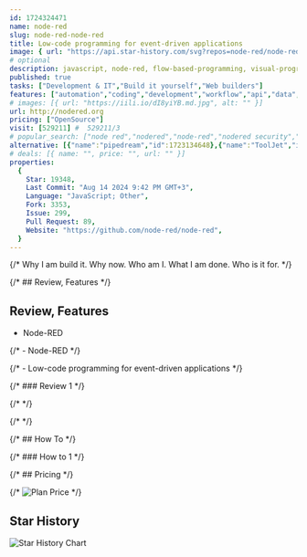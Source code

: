 ```yaml
---
id: 1724324471
name: node-red
slug: node-red-node-red
title: Low-code programming for event-driven applications
image: { url: "https://api.star-history.com/svg?repos=node-red/node-red" }
# optional
description: javascript, node-red, flow-based-programming, visual-programming, low-code, openjs-foundation,  ,
published: true
tasks: ["Development & IT","Build it yourself","Web builders"]
features: ["automation","coding","development","workflow","api","data","function","frontend","backend"]
# images: [{ url: "https://iili.io/dI8yiYB.md.jpg", alt: "" }]
url: http://nodered.org
pricing: ["OpenSource"]
visit: [529211] #  529211/3
# popular_search: ["node red","nodered","node-red","nodered security","nodered secure"]
alternative: [{"name":"pipedream","id":1723134648},{"name":"ToolJet","id":1722755278},{"name":"outline","id":1722748017}]
# deals: [{ name: "", price: "", url: "" }]
properties:
  {
    Star: 19348,
    Last Commit: "Aug 14 2024 9:42 PM GMT+3",
    Language: "JavaScript; Other",
    Fork: 3353,
    Issue: 299,
    Pull Request: 89,
    Website: "https://github.com/node-red/node-red",
  }
---
```


{/* Why I am build it. Why now. Who am I. What I am done. Who is it for. */}

{/* ## Review, Features */}

## Review, Features

- Node-RED



{/* - Node-RED */}

{/* - Low-code programming for event-driven applications */}

{/* ### Review 1 */}

{/* <DetailYoutube videoId="" startTime={0} /> */}

{/* <Twitters ids=[] /> */}

{/* ## How To */}

{/* ### How to 1 */}

{/* ## Pricing */}

{/* <Img src="" alt="Plan Price" /> */}

## Star History

![Star History Chart](https://api.star-history.com/svg?repos=node-red/node-red)
